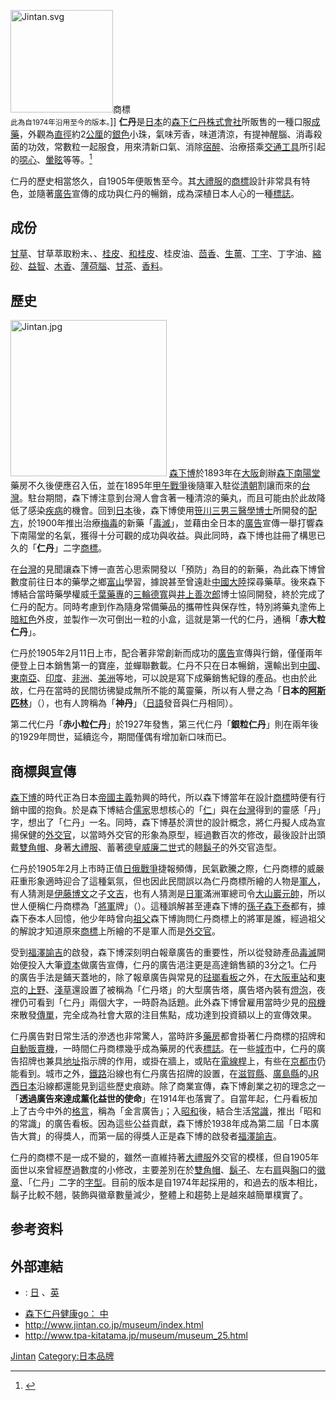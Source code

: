 {{for|[[马来西亚|马来西亚]][[霹雳州|霹雳州]][[上霹雳县|上霹雳县]]的小镇|仁丹 (霹雳)}}
{{distinguish|人丹}}
{{Medical}}
{{Refimprove|time=2017-09-03T11:13:11+00:00}}
[[File:Jintan.svg|164px]]商標<br /><span style="font-size:smaller;">此為自1974年沿用至今的版本。</span>]]
'''仁丹'''是[[日本|日本]]的[[森下仁丹|森下仁丹株式會社]]所販售的一種口服[[成藥|成藥]]，外觀為[[直徑|直徑]]約2[[公厘|公厘]]的[[銀色|銀色]]小珠，氣味芳香，味道清涼，有提神醒腦、消毒殺菌的功效，常數粒一起服食，用來清新口氣、消除[[宿醉|宿醉]]、治療搭乘[[交通工具|交通工具]]所引起的[[噁心|噁心]]、[[暈眩|暈眩]]等等。<ref>{{cite news|author1=范学新|title=抗战前中国莫名出现大量仁丹广告 系日军路标暗记|url=http://history.people.com.cn/n/2015/1208/c372327-27899804.html|accessdate=2017-09-03|agency=北京日报|publisher=人民网|date=2015-12-08|archive-date=2017-09-03|archive-url=https://web.archive.org/web/20170903163750/http://history.people.com.cn/n/2015/1208/c372327-27899804.html|dead-url=no}}</ref>

仁丹的歷史相當悠久，自1905年便販售至今。其[[大禮服_(大日本帝國)|大禮服]]的[[商標|商標]]設計非常具有特色，並隨著[[廣告|廣告]]宣傳的成功與仁丹的暢銷，成為深植日本人心的一種[[標誌|標誌]]。

== 成份 ==
[[甘草|甘草]]、甘草萃取粉末、{{link-en|阿仙藥|Uncaria gambir}}、[[桂皮|桂皮]]、[[和桂皮|和桂皮]]、桂皮油、[[茴香|茴香]]、[[生薑|生薑]]、[[丁香屬|丁字]]、丁字油、[[縮砂|縮砂]]、[[益智_(植物)|益智]]、[[雲木香|木香]]、[[薄荷腦|薄荷腦]]、[[甘茶|甘茶]]、[[香料|香料]]。

== 歷史 ==
[[File:Jintan.jpg|250px]]
[[森下博|森下博]]於1893年在[[大阪市|大阪]]創辦[[森下南陽堂|森下南陽堂]]藥房不久後便應召入伍，並在1895年[[甲午戰爭|甲午戰爭]]後隨軍入駐從[[清朝|清朝]]割讓而來的[[台灣|台灣]]。駐台期間，森下博注意到台灣人會含著一種清涼的藥丸，而且可能由於此故降低了感染[[疾病|疾病]]的機會。回到[[日本|日本]]後，森下博使用[[笹川三男三|笹川三男三]][[醫學|醫學]][[博士|博士]]所開發的[[配方|配方]]，於1900年推出治療[[梅毒|梅毒]]的新藥「[[毒滅|毒滅]]」，並藉由全日本的[[廣告|廣告]]宣傳一舉打響森下南陽堂的名氣，獲得十分可觀的成功與收益。與此同時，森下博也註冊了構思已久的「'''仁丹'''」二字[[商標|商標]]。

在[[台灣|台灣]]的見聞讓森下博一直苦心思索開發以「預防」為目的的新藥，為此森下博曾數度前往日本的藥學之鄉[[富山市|富山]]學習，據說甚至曾遠赴[[中國大陸|中國大陸]]探尋藥草。後來森下博結合當時藥學權威[[千葉藥專|千葉藥專]]的[[三輪德寬|三輪德寬]]與[[井上善次郎|井上善次郎]]博士協同開發，終於完成了仁丹的配方。同時考慮到作為隨身常備藥品的攜帶性與保存性，特別將藥丸塗佈上[[暗紅色|暗紅色]]外皮，並製作一次可倒出一粒的小盒，這就是第一代的仁丹，通稱「'''赤大粒仁丹'''」。

仁丹於1905年2月11日上市，配合著非常創新而成功的[[廣告|廣告]]宣傳與行銷，僅僅兩年便登上日本銷售第一的寶座，並蟬聯數載。仁丹不只在日本暢銷，還輸出到[[中國|中國]]、[[東南亞|東南亞]]、[[印度|印度]]、[[非洲|非洲]]、[[美洲|美洲]]等地，可以說是寫下成藥銷售紀錄的產品。也由於此故，仁丹在當時的民間彷彿變成無所不能的萬靈藥，所以有人譽之為「'''日本的[[阿斯匹林|阿斯匹林]]'''」（{{lang|ja|和ピリン}}），也有人誇稱為「'''神丹'''」（[[日語|日語]]發音與仁丹相同）。

第二代仁丹「'''赤小粒仁丹'''」於1927年發售，第三代仁丹「'''銀粒仁丹'''」則在兩年後的1929年問世，延續迄今，期間僅偶有增加新口味而已。

== 商標與宣傳 ==
[[森下博|森下博]]的時代正為日本[[帝國主義|帝國主義]]勃興的時代，所以森下博當年在設計[[商標|商標]]時便有行銷中國的抱負。於是森下博結合[[儒家|儒家]]思想核心的「[[仁|仁]]」與在[[台灣|台灣]]得到的靈感「丹」字，想出了「仁丹」一名。同時，森下博基於濟世的設計概念，將仁丹擬人成為宣揚保健的[[外交官|外交官]]，以當時外交官的形象為原型，經過數百次的修改，最後設計出頭戴[[雙角帽|雙角帽]]、身著[[大禮服|大禮服]]、蓄著[[德意志帝國|德]][[皇帝|皇]][[威廉二世_(德國)|威廉二世]]式的翹[[鬍子|鬍子]]的外交官造型。

仁丹於1905年2月上市時正值[[日俄戰爭|日俄戰爭]]捷報頻傳，民氣歡騰之際，仁丹商標的威嚴莊重形象適時迎合了這種氣氛，但也因此民間誤以為仁丹商標所繪的人物是[[軍人|軍人]]，有人猜測是[[伊藤博文|伊藤博文]]之子[[伊藤文吉|文吉]]，也有人猜測是[[日軍|日軍]]滿洲軍總司令[[大山巖|大山巖]][[元帥|元帥]]，所以世人便稱仁丹商標為「[[將軍|將軍]]牌」（{{lang|ja|将軍マーク}}）。這種誤解甚至連森下博的[[孫子|孫子]][[森下泰|森下泰]]都有，據森下泰本人回憶，他少年時曾向[[祖父|祖父]]森下博詢問仁丹商標上的將軍是誰，經過祖父的解說才知道原來[[商標|商標]]上所繪的不是軍人而是[[外交官|外交官]]。

受到[[福澤諭吉|福澤諭吉]]的啟發，森下博深刻明白報章廣告的重要性，所以從發跡產品[[毒滅|毒滅]]開始便投入大筆[[資本|資本]]做廣告宣傳，仁丹的廣告浥注更是高達銷售額的3分之1。仁丹的廣告手法是鋪天蓋地的，除了報章廣告與常見的[[琺瑯|琺瑯]][[看板|看板]]之外，在[[大阪市|大阪]][[車站|車站]]和[[東京|東京]]的[[上野|上野]]、[[淺草|淺草]]還設置了被稱為「仁丹塔」的大型廣告塔，廣告塔內裝有[[燈泡|燈泡]]，夜裡仍可看到「仁丹」兩個大字，一時蔚為話題。此外森下博曾雇用當時少見的[[飛機|飛機]]來散發[[傳單|傳單]]，完全成為社會大眾的注目焦點，成功達到投資額以上的宣傳效果。

仁丹廣告對日常生活的滲透也非常驚人，當時許多[[藥房|藥房]]都會掛著仁丹商標的招牌和[[自動販賣機|自動販賣機]]，一時間仁丹商標幾乎成為藥房的代表[[標誌|標誌]]。在一些[[城市|城市]]中，仁丹的廣告招牌也兼具[[地址|地址]]指示牌的作用，或掛在牆上，或貼在[[電線桿|電線桿]]上，有些在[[京都市|京都市]]仍能看到。城市之外，[[鐵路|鐵路]]沿線也有仁丹廣告招牌的設置，在[[滋賀縣|滋賀縣]]、[[廣島縣|廣島縣]]的[[JR西日本|JR西日本]]沿線都還能見到這些歷史痕跡。除了商業宣傳，森下博創業之初的理念之一「'''透過廣告來達成薰化益世的使命'''」在1914年也落實了。自當年起，仁丹看板加上了古今中外的[[格言|格言]]，稱為「金言廣告」；入[[昭和|昭和]]後，結合生活[[常識|常識]]，推出「昭和的常識」的廣告看板。因為這些公益貢獻，森下博於1938年成為第二屆「日本廣告大賞」的得獎人，而第一屆的得獎人正是森下博的啟發者[[福澤諭吉|福澤諭吉]]。

仁丹的商標不是一成不變的，雖然一直維持著[[大禮服|大禮服]]外交官的模樣，但自1905年面世以來曾經歷過數度的小修改，主要差別在於[[雙角帽|雙角帽]]、[[鬍子|鬍子]]、左右[[肩|肩]]與[[胸|胸]]口的[[徽章|徽章]]、「仁丹」二字的[[字型|字型]]。目前的版本是自1974年起採用的，和過去的版本相比，鬍子比較不翹，裝飾與徽章數量減少，整體上和趨勢上是越來越簡單樸實了。

==参考资料==
{{reflist}}

== 外部連結 ==
*{{lang|ja|森下仁丹株式会社}}: [http://www.jintan.co.jp/ 日] {{Wayback|url=http://www.jintan.co.jp/ |date=20210216163311 }}、[http://www.jintan.co.jp/en/ 英] {{Wayback|url=http://www.jintan.co.jp/en/ |date=20201025014914 }}
*[https://www.ya-bin.com/l-1djqjw 森下仁丹健康go： 中]
*http://www.jintan.co.jp/museum/index.html {{Wayback|url=http://www.jintan.co.jp/museum/index.html |date=20150330174310 }}
*http://www.tpa-kitatama.jp/museum/museum_25.html {{Webarchive|url=https://archive.today/20130501165432/http://www.tpa-kitatama.jp/museum/museum_25.html |date=2013-05-01 }}

[[Category:中成药|Jintan]]
[[Category:日本品牌|Category:日本品牌]]